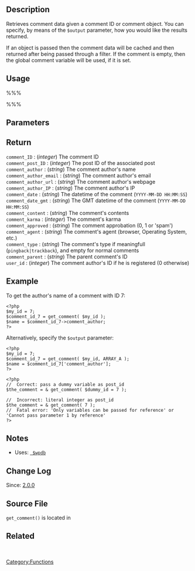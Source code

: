 {{Languages|
{{en|Function Reference/get_comment}}
{{ja|関数リファレンス/get_comment}}
}}
== Description ==

Retrieves comment data given a comment ID or comment object. You can specify, by means of the <tt>$output</tt> parameter, how you would like the results returned.

If an object is passed then the comment data will be cached and then returned after being passed through a filter. If the comment is empty, then the global comment variable will be used, if it is set.

==Usage==
%%%<?php get_comment( $id, $output ); ?> %%%
==Parameters==
{{Parameter|$comment|integer|The ID of the comment you'd like to fetch. '''You must pass a variable containing an integer''' (e.g. <tt>$id</tt>). A literal integer (e.g. <tt>7</tt>) will cause a fatal error (''Only variables can be passed for reference'' or ''Cannot pass parameter 1 by reference'').}}
{{Parameter|$output|string|How you'd like the result. ''OBJECT'' <nowiki>=</nowiki> an object, ''ARRAY_A'' <nowiki>=</nowiki> an associative array of keys to values, and ''ARRAY_N'' <nowiki>=</nowiki> a numerically indexed array of values.|optional|OBJECT}}

== Return ==
{{Return||object&#124;array|On success, it returns the database fields for this comment from the <tt>[[Database_Description#Table:_wp_comments | wp_comments]]</tt> table, in the format specified. On failure, <tt>null</tt> is returned. The fields returned are:}}
; <tt>comment_ID</tt> : (''integer'') The comment ID
; <tt>comment_post_ID</tt> : (''integer'') The post ID of the associated post
; <tt>comment_author</tt> : (''string'') The comment author's name
; <tt>comment_author_email</tt> : (''string'') The comment author's email
; <tt>comment_author_url</tt> : (''string'') The comment author's webpage
; <tt>comment_author_IP</tt> : (''string'') The comment author's IP
; <tt>comment_date</tt> : (''string'') The datetime of the comment (<tt>YYYY-MM-DD HH:MM:SS</tt>)
; <tt>comment_date_gmt</tt> : (''string'') The GMT datetime of the comment (<tt>YYYY-MM-DD HH:MM:SS</tt>)
; <tt>comment_content</tt> : (''string'') The comment's contents
; <tt>comment_karma</tt> : (''integer'') The comment's karma
; <tt>comment_approved</tt> : (''string'') The comment approbation (0, 1 or 'spam')
; <tt>comment_agent</tt> : (''string'') The comment's agent (browser, Operating System, etc.)
; <tt>comment_type</tt> : (''string'') The comment's type if meaningfull (<tt>pingback|trackback</tt>), and empty for normal comments
; <tt>comment_parent</tt> : (''string'') The parent comment's ID
; <tt>user_id</tt> : (''integer'') The comment author's ID if he is registered (0 otherwise)

==Example==
To get the author's name of a comment with ID 7:

<pre><?php
$my_id = 7;
$comment_id_7 = get_comment( $my_id ); 
$name = $comment_id_7->comment_author;
?> </pre>

Alternatively, specify the <tt>$output</tt> parameter:

<pre><?php
$my_id = 7;
$comment_id_7 = get_comment( $my_id, ARRAY_A );
$name = $comment_id_7['comment_author'];
?></pre>

<pre><?php
//	Correct: pass a dummy variable as post_id
$the_comment = & get_comment( $dummy_id = 7 );
	
//	Incorrect: literal integer as post_id
$the_comment = & get_comment( 7 );
//	Fatal error: 'Only variables can be passed for reference' or 'Cannot pass parameter 1 by reference'
?></pre>

== Notes ==

* Uses: <tt>[[Class_Reference/wpdb | $wpdb]]</tt>

== Change Log ==

Since: [[Version 2.0|2.0.0]]

== Source File ==

<tt>get_comment()</tt> is located in {{Trac|wp-includes/comment.php}}

== Related ==
&nbsp;

{{Tag Footer}}
{{Copyedit}}

[[Category:Functions]]